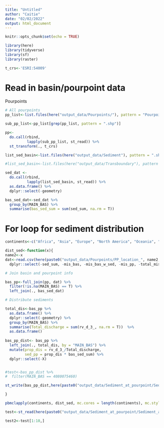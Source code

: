 ```yaml
---
title: "Untitled"
author: "Caitie"
date: "02/02/2022"
output: html_document
---
```


```r
knitr::opts_chunk$set(echo = TRUE)
```

```r
library(here)
library(tidyverse)
library(sf)
library(raster)

t_crs<-'ESRI:54009'
```
# Read in basin/pourpoint data

Pourpoints

```r
# All pourpoints
pp_list<-list.files(here("output_data/Pourpoints/"), pattern = "Pourpoints", full.names = T)

sub_pp_list<-pp_list[grep(pp_list, pattern = ".shp")]

pp<-
  do.call(rbind,
          lapply(sub_pp_list, st_read)) %>% 
  st_transform(., t_crs)
```

```r
list_sed_basin<-list.files(here("output_data/Sediment"), pattern = ".shp", full.names = T)

#list_sed_basin<-list.files(here("output_data/Transboundary"), pattern = #"Terrestrial_transboundary_", full.names = TRUE)

sed_dat <- 
  do.call(rbind,
          lapply(list_sed_basin, st_read)) %>% 
  as.data.frame() %>% 
  dplyr::select(-geometry)

bas_sed_dat<-sed_dat %>% 
  group_by(MAIN_BAS) %>% 
  summarise(bas_sed_sum = sum(sed_sum, na.rm = T))
```


# For loop for sediment distribution

```r
continents<-c("Africa", "Asia", "Europe", "North America", "Oceania", "South America")
```

```r
dist_sed<-function(x){
name2<-x
dat<-read.csv(here(paste0("output_data/Pourpoints/PP_location_", name2, ".csv"))) %>% 
  dplyr::select(-sed_sum, -mis_bas, -mis_bas_w_sed, -mis_pp, -total_mis_sed)

# Join basin and pourpoint info

bas_pp<-full_join(pp, dat) %>% 
  filter(!is.na(MAIN_BAS) == T) %>% 
  left_join(., bas_sed_dat)

# Distribute sediments

total_dis<-bas_pp %>% 
  as.data.frame() %>% 
  dplyr::select(-geometry) %>% 
  group_by(MAIN_BAS) %>% 
  summarise(Total_discharge = sum(rv_d_3_, na.rm = T))  %>% 
  as.data.frame()
  
bas_pp_dist<- bas_pp %>% 
  left_join(., total_dis, by = "MAIN_BAS") %>% 
  mutate(prop_dis = rv_d_3_/Total_discharge,
         sed_pp = prop_dis * bas_sed_sum) %>% 
  dplyr::select(-X)


#test<-bas_pp_dist %>% 
#  filter(MAIN_BAS == 4080075460)

st_write(bas_pp_dist,here(paste0("output_data/Sediment_at_pourpoint/Sediment_at_pourpoint_", name2,".shp")), delete_layer = T)

}
```


```r
pbmclapply(continents, dist_sed, mc.cores = length(continents), mc.style = "ETA")
```


```r
test<-st_read(here(paste0("output_data/Sediment_at_pourpoint/Sediment_at_pourpoint_", name2,".shp")))

test2<-test[1:10,]
```

